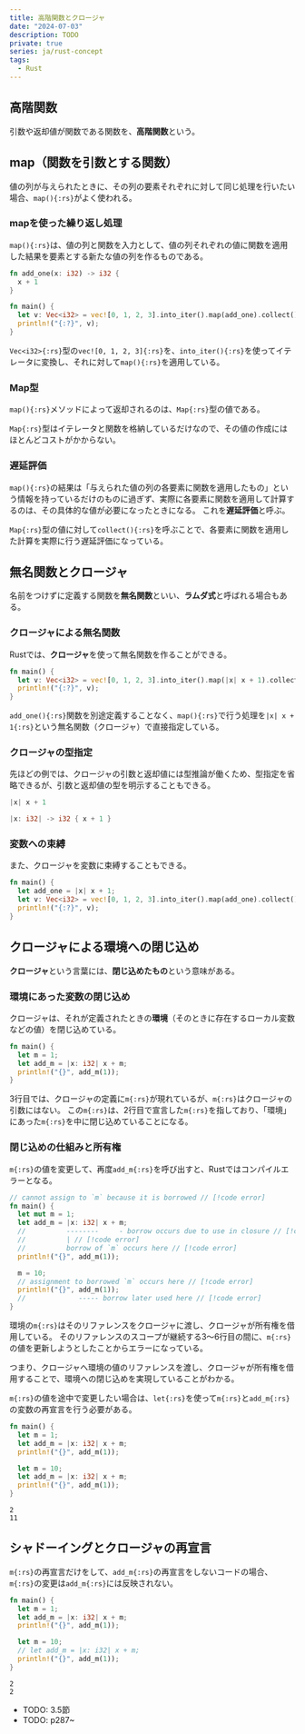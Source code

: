```yaml
---
title: 高階関数とクロージャ
date: "2024-07-03"
description: TODO
private: true
series: ja/rust-concept
tags:
  - Rust
---
```


## 高階関数

引数や返却値が関数である関数を、**高階関数**という。

## map（関数を引数とする関数）

値の列が与えられたときに、その列の要素それぞれに対して同じ処理を行いたい場合、`map(){:rs}`がよく使われる。

### mapを使った繰り返し処理

`map(){:rs}`は、値の列と関数を入力として、値の列それぞれの値に関数を適用した結果を要素とする新たな値の列を作るものである。

```rs title="✅ ベクターの各要素に1を加える" showLineNumbers
fn add_one(x: i32) -> i32 {
  x + 1
}

fn main() {
  let v: Vec<i32> = vec![0, 1, 2, 3].into_iter().map(add_one).collect();
  println!("{:?}", v);
}
```

`Vec<i32>{:rs}`型の`vec![0, 1, 2, 3]{:rs}`を、`into_iter(){:rs}`を使ってイテレータに変換し、それに対して`map(){:rs}`を適用している。

### Map型

`map(){:rs}`メソッドによって返却されるのは、`Map{:rs}`型の値である。

`Map{:rs}`型はイテレータと関数を格納しているだけなので、その値の作成にはほとんどコストがかからない。

### 遅延評価

`map(){:rs}`の結果は「与えられた値の列の各要素に関数を適用したもの」という情報を持っているだけのものに過ぎず、実際に各要素に関数を適用して計算するのは、その具体的な値が必要になったときになる。
これを**遅延評価**と呼ぶ。

`Map{:rs}`型の値に対して`collect(){:rs}`を呼ぶことで、各要素に関数を適用した計算を実際に行う遅延評価になっている。

## 無名関数とクロージャ

名前をつけずに定義する関数を**無名関数**といい、**ラムダ式**と呼ばれる場合もある。

### クロージャによる無名関数

Rustでは、**クロージャ**を使って無名関数を作ることができる。

```rs title="✅ ベクターの各要素に1を加える（クロージャを使う）" showLineNumbers
fn main() {
  let v: Vec<i32> = vec![0, 1, 2, 3].into_iter().map(|x| x + 1).collect();
  println!("{:?}", v);
}
```

`add_one(){:rs}`関数を別途定義することなく、`map(){:rs}`で行う処理を`|x| x + 1{:rs}`という無名関数（クロージャ）で直接指定している。

### クロージャの型指定

先ほどの例では、クロージャの引数と返却値には型推論が働くため、型指定を省略できるが、引数と返却値の型を明示することもできる。

```rs title="型指定を省略したクロージャ"
|x| x + 1
```

```rs title="型を明示したクロージャ"
|x: i32| -> i32 { x + 1 }
```

### 変数への束縛

また、クロージャを変数に束縛することもできる。

```rs title="✅ ベクターの各要素に1を加える（クロージャを変数に束縛）" showLineNumbers
fn main() {
  let add_one = |x| x + 1;
  let v: Vec<i32> = vec![0, 1, 2, 3].into_iter().map(add_one).collect();
  println!("{:?}", v);
}
```

## クロージャによる環境への閉じ込め

**クロージャ**という言葉には、**閉じ込めたもの**という意味がある。

### 環境にあった変数の閉じ込め

クロージャは、それが定義されたときの**環境**（そのときに存在するローカル変数などの値）を閉じ込めている。

```rs title="✅ 環境にあった変数を中に閉じ込めるクロージャ" showLineNumbers {2-3}
fn main() {
  let m = 1;
  let add_m = |x: i32| x + m;
  println!("{}", add_m(1));
}
```

3行目では、クロージャの定義に`m{:rs}`が現れているが、`m{:rs}`はクロージャの引数にはない。
この`m{:rs}`は、2行目で宣言した`m{:rs}`を指しており、「環境」にあった`m{:rs}`を中に閉じ込めていることになる。

### 閉じ込めの仕組みと所有権

`m{:rs}`の値を変更して、再度`add_m{:rs}`を呼び出すと、Rustではコンパイルエラーとなる。

```rs title="❌ 可変な変数を中に閉じ込めるクロージャ" showLineNumbers
// cannot assign to `m` because it is borrowed // [!code error]
fn main() {
  let mut m = 1;
  let add_m = |x: i32| x + m;
  //          --------     - borrow occurs due to use in closure // [!code error]
  //          | // [!code error]
  //          borrow of `m` occurs here // [!code error]
  println!("{}", add_m(1));

  m = 10;
  // assignment to borrowed `m` occurs here // [!code error]
  println!("{}", add_m(1));
  //             ----- borrow later used here // [!code error]
}
```

環境の`m{:rs}`はそのリファレンスをクロージャに渡し、クロージャが所有権を借用している。
そのリファレンスのスコープが継続する3〜6行目の間に、`m{:rs}`の値を更新しようとしたことからエラーになっている。

つまり、クロージャへ環境の値のリファレンスを渡し、クロージャが所有権を借用することで、環境への閉じ込めを実現していることがわかる。

`m{:rs}`の値を途中で変更したい場合は、`let{:rs}`を使って`m{:rs}`と`add_m{:rs}`の変数の再宣言を行う必要がある。

```rs title="✅ 再宣言によって環境の値の更新を可能にする" showLineNumbers {6-7}
fn main() {
  let m = 1;
  let add_m = |x: i32| x + m;
  println!("{}", add_m(1));

  let m = 10;
  let add_m = |x: i32| x + m;
  println!("{}", add_m(1));
}
```

```log title="💻 実行結果"
2
11
```

## シャドーイングとクロージャの再宣言

`m{:rs}`の再宣言だけをして、`add_m{:rs}`の再宣言をしないコードの場合、`m{:rs}`の変更は`add_m{:rs}`には反映されない。

```rs title="✅ クロージャの再宣言をコメントアウト" showLineNumbers {6-7}
fn main() {
  let m = 1;
  let add_m = |x: i32| x + m;
  println!("{}", add_m(1));

  let m = 10;
  // let add_m = |x: i32| x + m;
  println!("{}", add_m(1));
}
```

```log title="💻 実行結果"
2
2
```

- TODO: 3.5節
- TODO: p287~
